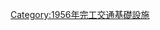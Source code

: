 {{Commonscat|Bridges completed in 1956}}
{{Cat nav 10years|20世紀橋梁|1956||年完工橋梁}}

[[Category:1956年完工交通基礎設施|Category:1956年完工交通基礎設施]]